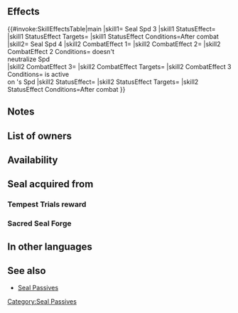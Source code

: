 {{Passive
|type=B
|name=Seal Spd
|exclusive=0
|1name=Seal Spd 1
|1tagid=SID_速さ封じ1
|1promotionRarity=4
|1promotionTier=1
|properties1=random_all
|1required=-
|1effect=Inflicts Spd-3 on foe through its next action after combat.
|1cost=40
|2name=Seal Spd 2
|2tagid=SID_速さ封じ2
|2promotionRarity=5
|2promotionTier=1
|properties2=random_all
|2effect=Inflicts Spd-5 on foe through its next action after combat.
|2cost=80
|3name=Seal Spd 3
|3tagid=SID_速さ封じ3
|3effect=Inflicts Spd-7 on foe through its next action after combat.
|3next=-
|properties3=random_all
|4name=Seal Spd 4
|4tagid=SID_速さ封じ4
|4cost=300
|4effect=Inflicts Spd-4 on foe during combat, and if no effect neutralizes penalties to foe's Spd, inflicts penalty on foe's Spd during combat = 7 - current penalty on foe's Spd (min: 0). If penalty is active on foe's Spd, inflicts Special cooldown charge -1 on foe per attack during combat. (Only highest value applied. Does not stack.) Inflicts Spd-7 on foe through its next action after combat.
|properties4=random_owner
|3cost=160
|canUseWeapon={{WeaponList|exclude=Staff}}
|canUseMove={{MoveList|All}}
|properties=random_all
}}
==Effects==
{{#invoke:SkillEffectsTable|main
|skill1={{Si|Seal Spd 3}} Seal Spd 3
|skill1 StatusEffect={{SkillEffectText|Penalties|Spd|7}}
|skill1 StatusEffect Targets={{SkillTargetText|Foe}}
|skill1 StatusEffect Conditions=After combat
|skill2={{Si|Seal Spd 4}} Seal Spd 4
|skill2 CombatEffect 1={{SkillEffectText|Temporary Debuffs|Spd|4}}
|skill2 CombatEffect 2={{SkillEffectText|Temporary Debuffs|Spd|7 - {{SEt|penalty}}<br>on {{SkillTargetText|Foe}}'s Spd|min=0}}
|skill2 CombatEffect 2 Conditions={{SkillTargetText|Foe}} doesn't<br>neutralize Spd<br>{{SEt|penalties}}
|skill2 CombatEffect 3={{SkillEffectText|Guard}}
|skill2 CombatEffect Targets={{SkillTargetText|Foe}}
|skill2 CombatEffect 3 Conditions={{SEt|Penalty}} is active<br>on {{SkillTargetText|Foe}}'s Spd
|skill2 StatusEffect={{SkillEffectText|Penalties|Spd|7}}
|skill2 StatusEffect Targets={{SkillTargetText|Foe}}
|skill2 StatusEffect Conditions=After combat
}}

==Notes==
{{After combat note|{{SEt|penalty}}}}
{{Penalties}}
{{Temporary debuffs|name=Seal Spd 4}}
{{CooldownChargeMinus}}
==List of owners==
{{Skill Hero List}}
==Availability==
{{PassiveFocusList}}
{{PassiveDistributionList}}
{{PassiveCombatManualList}}
==Seal acquired from==
===Tempest Trials reward===
{{Tempest Trials seal reward}}
===Sacred Seal Forge===
{{SealCosts
|seals=Seal Spd 1;Seal Spd 2;Seal Spd 3
|badgeColor=Azure
|costs1=20;100;20
|costs2=60;200;50
|costs3=400;1000;100
}}
==In other languages==
{{OtherLanguages
|japanese=速さ封じ
|german=Ges. rauben
|spanishEU=Sellar Vel
|spanishLA=Sellar Vel.
|french=Sceau Vit
|italian=Sigilla Vel
|chineseTW=速度封印
|portuguese=Selo Vel.
}}
==See also==
{{See also skills|cond=Description LIKE '%- current penalt%on%' AND Exclusive='1'}}
* [[Seal Passives]]
{{Seals Navbox}}
{{Passives Navbox|B}}
[[Category:Seal Passives]]